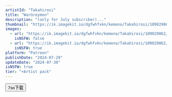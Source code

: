 ```yaml
---
artistId: "Takahirosi"
title: "WarGreymon"
description: "(only for July subscriber)..."
thumbnail: "https://ik.imagekit.io/dgfwhfvkn/kemono/Takahirosi/109029062/p26_4_ori_1_Daa67HxDR1.avif?updatedAt=1737568600108"
images:
  - url: "https://ik.imagekit.io/dgfwhfvkn/kemono/Takahirosi/109029062/p26_4_ori_1_Daa67HxDR1.avif?updatedAt=1737568600108"
    isNSFW: false
  - url: "https://ik.imagekit.io/dgfwhfvkn/kemono/Takahirosi/109029062/p26_4_ori_6_K8I0D1ywe0.avif?updatedAt=1737568599990"
    isNSFW: true
platform: "Patreon"
publishDate: "2024-07-29"
updateDate: "2024-07-30"
isNSFW: true
tier: "+Artist pack"
---
```



<Button
      isExternal
      isBlock
      variant="flat"
      color="foreground"
      as={Link}
      href="https://pan.7so.top/f/pZRWCA/_4_WARGREYMON.7z"
    >
      7so下载
    </Button>